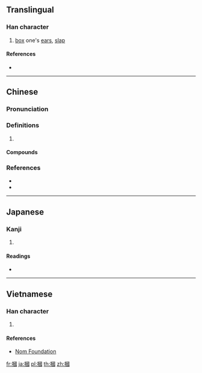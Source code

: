 {{also|掴}}
==Translingual==

===Han character===
{{Han char|rn=64|rad=手|as=11|sn=14|four=56000|canj=QWIM|ids=⿰扌國}}

# [[box]] one's [[ear]]s, [[slap]]

====References====
* {{Han ref|kx=0449.220|dkj=12572|dj=0800.070|hdz=31946.040|uh=6451|ud=25681|bh=BA51|bd=47697}}

----

==Chinese==
{{zh-forms|s=掴}}

===Pronunciation===
{{zh-pron
|m=guō
|c=gwok3,gwaak3
|mc=y
|oc=y
|cat=
}}

===Definitions===
{{zh-hanzi}}

# {{rfdef|zh}}

====Compounds====
{{zh-der|打摑|掌摑|摑手|摑打撾揉|摑混|摑耳光|耳摑子}}

===References===
* {{R:twedu|A01656}}
* {{R:yue:Hanzi}}

----

==Japanese==

===Kanji===
{{ja-kanji|grade=|rs=手11|style=ky|shin=掴}}

# {{defn|lang=ja|sort=手11}}

====Readings====
* {{ja-readings|on=[[かく]] (kaku)|kun=[[つかむ]] (tsukamu), [[つかみ]] (tsukami)}}

----

==Vietnamese==

===Han character===
{{vi-hantu|rs=手11|[[quắc]], [[quặc]]}}

# {{defn|lang=vi|sort=手11}}

====References====
* [http://nomfoundation.org/common/nom_details.php?codepoint=6451 Nom Foundation]

[[fr:摑]]
[[ja:摑]]
[[pl:摑]]
[[th:摑]]
[[zh:摑]]